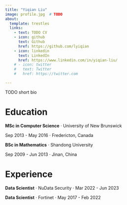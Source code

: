 ```yaml
---
title: "Yiqian Liu"
image: profile.jpg  # TODO
about:
  template: trestles
  links:
    - text: TODO CV
    - icon: github
      text: Github
      href: https://github.com/lyiqian
    - icon: linkedin
      text: LinkedIn
      href: https://www.linkedin.com/in/yiqian-liu/
    # - icon: twitter
    #   text: Twitter
    #   href: https://twitter.com

---
```


TODO short bio


# Education
**MSc in Computer Science** $\cdot$ University of New Brunswick

Sep 2013 - May 2016 $\cdot$ Fredericton, Canada

**BSc in Mathematics** $\cdot$ Shandong University

Sep 2009 - Jun 2013 $\cdot$ Jinan, China

# Experience
**Data Scientist** $\cdot$ NuData Security $\cdot$ Mar 2022 - Jun 2023

**Data Scientist** $\cdot$ Fortinet $\cdot$ May 2017 - Feb 2022
